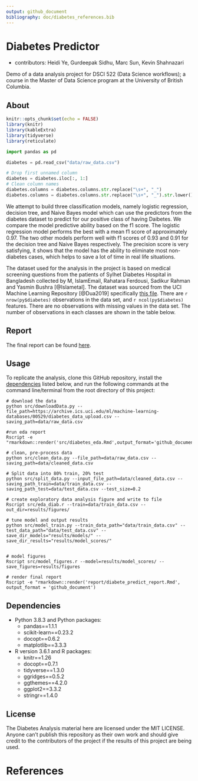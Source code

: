 ```yaml
---
output: github_document
bibliography: doc/diabetes_references.bib
---
```


# Diabetes Predictor

- contributors: Heidi Ye, Gurdeepak Sidhu, Marc Sun, Kevin Shahnazari

Demo of a data analysis project for DSCI 522 (Data Science workflows); a course in the Master of Data Science program at the University of British Columbia.

## About
```r
knitr::opts_chunk$set(echo = FALSE)
library(knitr)
library(kableExtra)
library(tidyverse)
library(reticulate)
```

```python
import pandas as pd

```

```python
diabetes = pd.read_csv("data/raw_data.csv")

# Drop first unnamed column
diabetes = diabetes.iloc[:, 1:]
# Clean column names
diabetes.columns = diabetes.columns.str.replace("\s+", "_")
diabetes.columns = diabetes.columns.str.replace("\s+", "_").str.lower()
```

We attempt to build three classification models, namely logistic regression, decision tree, and Naive Bayes model which can use the predictors from the diabetes dataset to predict for our positive class of having Daibetes. We compare the model predictive ability based on the f1 score. The logistic regression model performs the best with a mean f1 score of approximately 0.97. The two other models perform well with f1 scores of 0.93 and 0.91 for the decision tree and Naive Bayes respectively. The precision score is very satisfying, it shows that the model has the ability to eliminate most non-diabetes cases, which helps to save a lot of time in real life situations.

The dataset used for the analysis in the project is based on medical screening questions from the patients of Sylhet Diabetes Hospital in Bangladesh collected by M, IslamEmail, Rahatara Ferdousi, Sadikur Rahman and Yasmin Bushra [@Islametal]. The dataset was sourced from the UCI Machine Learning Repository [@Dua2019] specifically [this file](https://archive.ics.uci.edu/ml/machine-learning-databases/00529/diabetes_data_upload.csv). There are `r nrow(py$diabetes)` observations in the data set, and `r ncol(py$diabetes)` features. There are no observations with missing values in the data set. The number of observations in each classes are shown in the table below.

## Report
The final report can be found [here](https://github.com/UBC-MDS/DSCI522-2020-g22/blob/main/report/diabetes_predict_report.html).

## Usage

To replicate the analysis, clone this GitHub repository, install the [dependencies](#dependencies) listed below, and run the following commands at the command line/terminal from the root directory of this project:

```
# download the data
python src/downloadData.py --file_path=https://archive.ics.uci.edu/ml/machine-learning-databases/00529/diabetes_data_upload.csv --saving_path=data/raw_data.csv

#run eda report
Rscript -e "rmarkdown::render('src/diabetes_eda.Rmd',output_format='github_document')"

# clean, pre-process data
python src/clean_data.py --file_path=data/raw_data.csv --saving_path=data/cleaned_data.csv

# Split data into 80% train, 20% test
python src/split_data.py --input_file_path=data/cleaned_data.csv --saving_path_train=data/train_data.csv --saving_path_test=data/test_data.csv --test_size=0.2

# create exploratory data analysis figure and write to file 
Rscript src/eda_diab.r --train=data/train_data.csv --out_dir=results/figures/

# tune model and output results
python src/model_train.py --train_data_path="data/train_data.csv" --test_data_path="data/test_data.csv" --save_dir_models="results/models/" --save_dir_results="results/model_scores/"


# model figures
Rscript src/model_figures.r --model=results/model_scores/ --save_figures=results/figures

# render final report
Rscript -e "rmarkdown::render('report/diabete_predict_report.Rmd', output_format = 'github_document') 
```

## Dependencies
- Python 3.8.3 and Python packages:
  - pandas==1.1.1
  - scikit-learn==0.23.2
  - docopt==0.6.2
  - matplotlib==3.3.3
- R version 3.6.1 and R packages:
  - knitr==1.26
  - docopt==0.7.1
  - tidyverse==1.3.0
  - ggridges==0.5.2
  - ggthemes==4.2.0
  - ggplot2==3.3.2
  - stringr==1.4.0
  
## License
The Diabetes Analysis material here are licensed under the MIT LICENSE. Anyone can't publish this repository as their own work and should give credit to the contributors of the project if the results of this project are being used.

# References
